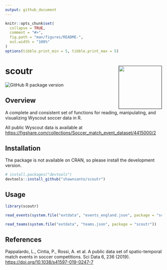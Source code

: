 ```yaml
---
output: github_document
---
```


<!-- README.md is generated from README.Rmd. Please edit that file -->

```r
knitr::opts_chunk$set(
  collapse = TRUE,
  comment = "#>",
  fig.path = "man/figures/README-",
  out.width = "100%"
)
options(tibble.print_min = 5, tibble.print_max = 5)
```

# scoutr <a href=''><img src='man/figures/logo.png' align="right" height="139" /></a>

<!-- badges: start -->
![GitHub R package version](https://img.shields.io/github/r-package/v/shawnsanto/scoutr)
<!-- badges: end -->

## Overview

A complete and consistent set of functions for reading, manipulating, and 
visualizing Wyscout soccer data in R.

All public Wyscout data is available at [https://figshare.com/collections/Soccer_match_event_dataset/4415000/2](https://figshare.com/collections/Soccer_match_event_dataset/4415000/2)

## Installation

The package is not available on CRAN, so please install the development version.

```r
# install.packages("devtools")
devtools::install_github("shawnsanto/scoutr")
```

## Usage

```r
library(scoutr)

read_events(system.file("extdata", "events_england.json", package = "scoutr"))

read_teams(system.file("extdata", "teams.json", package = "scoutr"))
```

## References

Pappalardo, L., Cintia, P., Rossi, A. et al. A public data set of 
spatio-temporal match events in soccer competitions. Sci Data 6, 236 (2019). [https://doi.org/10.1038/s41597-019-0247-7](https://doi.org/10.1038/s41597-019-0247-7)

